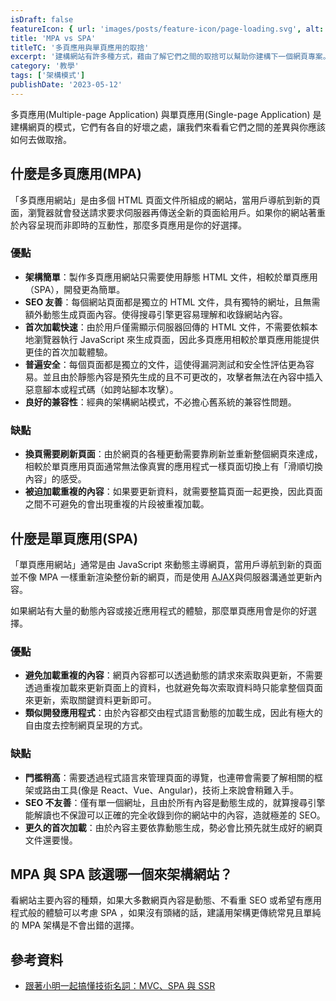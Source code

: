 ```yaml
---
isDraft: false
featureIcon: { url: 'images/posts/feature-icon/page-loading.svg', alt: '網頁加載中符號' }
title: 'MPA vs SPA'
titleTC: '多頁應用與單頁應用的取捨'
excerpt: '建構網站有許多種方式，藉由了解它們之間的取捨可以幫助你建構下一個網頁專案。'
category: '教學'
tags: ['架構模式']
publishDate: '2023-05-12'
---
```


多頁應用(Multiple-page Application) 與單頁應用(Single-page Application) 是建構網頁的模式，它們有各自的好壞之處，讓我們來看看它們之間的差異與你應該如何去做取捨。

## 什麼是多頁應用(MPA)

「多頁應用網站」是由多個 HTML 頁面文件所組成的網站，當用戶導航到新的頁面，瀏覽器就會發送請求要求伺服器再傳送全新的頁面給用戶。如果你的網站著重於內容呈現而非即時的互動性，那麼多頁應用是你的好選擇。

### 優點

* **架構簡單**：製作多頁應用網站只需要使用靜態 HTML 文件，相較於單頁應用（SPA），開發更為簡單。
* **SEO 友善**：每個網站頁面都是獨立的 HTML 文件，具有獨特的網址，且無需額外動態生成頁面內容。使得搜尋引擎更容易理解和收錄網站內容。
* **首次加載快速**：由於用戶僅需顯示伺服器回傳的 HTML 文件，不需要依賴本地瀏覽器執行 JavaScript 來生成頁面，因此多頁應用相較於單頁應用能提供更佳的首次加載體驗。
* **普遍安全**：每個頁面都是獨立的文件，這使得漏洞測試和安全性評估更為容易。並且由於靜態內容是預先生成的且不可更改的，攻擊者無法在內容中插入惡意腳本或程式碼（如跨站腳本攻擊）。
* **良好的兼容性**：經典的架構網站模式，不必擔心舊系統的兼容性問題。

### 缺點
* **換頁需要刷新頁面**：由於網頁的各種更動需要靠刷新並重新整個網頁來達成，相較於單頁應用頁面通常無法像真實的應用程式一樣頁面切換上有「滑順切換內容」的感受。
* **被迫加載重複的內容**：如果要更新資料，就需要整篇頁面一起更換，因此頁面之間不可避免的會出現重複的片段被重複加載。

## 什麼是單頁應用(SPA)

「單頁應用網站」通常是由 JavaScript 來動態主導網頁，當用戶導航到新的頁面並不像 MPA 一樣重新渲染整份新的網頁，而是使用 <abbr title="Asynchronous JavaScript and XML">AJAX</abbr>與伺服器溝通並更新內容。

如果網站有大量的動態內容或接近應用程式的體驗，那麼單頁應用會是你的好選擇。

### 優點

* **避免加載重複的內容**：網頁內容都可以透過動態的請求來索取與更新，不需要透過重複加載來更新頁面上的資料，也就避免每次索取資料時只能拿整個頁面來更新，索取關鍵資料更新即可。
* **類似開發應用程式**：由於內容都交由程式語言動態的加載生成，因此有極大的自由度去控制網頁呈現的方式。

### 缺點
* **門檻稍高**：需要透過程式語言來管理頁面的導覽，也連帶會需要了解相關的框架或路由工具(像是 React、Vue、Angular)，技術上來說會稍難入手。
* **SEO 不友善**：僅有單一個網址，且由於所有內容是動態生成的，就算搜尋引擎能解讀也不保證可以正確的完全收錄到你的網站中的內容，造就極差的 SEO。
* **更久的首次加載**：由於內容主要依靠動態生成，勢必會比預先就生成好的網頁文件還要慢。

## MPA 與 SPA 該選哪一個來架構網站？

看網站主要內容的種類，如果大多數網頁內容是動態、不看重 SEO 或希望有應用程式般的體驗可以考慮 SPA ，如果沒有頭緒的話，建議用架構更傳統常見且單純的 MPA 架構是不會出錯的選擇。

## 參考資料

* [跟著小明一起搞懂技術名詞：MVC、SPA 與 SSR](https://medium.com/@hulitw/introduction-mvc-spa-and-ssr-545c941669e9)
